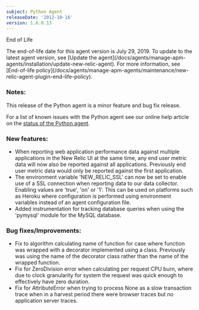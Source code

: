 ```yaml
---
subject: Python Agent
releaseDate: '2012-10-16'
version: 1.6.0.13
---
```


End of Life

<Callout variant="important">
  The end-of-life date for this agent version is July 29, 2019. To update to the latest agent version, see [Update the agent](/docs/agents/manage-apm-agents/installation/update-new-relic-agent). For more information, see [End-of-life policy](/docs/agents/manage-apm-agents/maintenance/new-relic-agent-plugin-end-life-policy).
</Callout>

### Notes:

This release of the Python agent is a minor feature and bug fix release.

For a list of known issues with the Python agent see our online help article on the [status of the Python agent](https://newrelic.com/docs/python/status-of-python-agent).

### New features:

* When reporting web application performance data against multiple applications in the New Relic UI at the same time, any end user metric data will now also be reported against all applications. Previously end user metric data would only be reported against the first application.
* The environment variable 'NEW_RELIC_SSL' can now be set to enable use of a SSL connection when reporting data to our data collector. Enabling values are 'true', 'on' or '1'. This can be used on platforms such as Heroku where configuration is performed using environment variables instead of an agent configuration file.
* Added instrumentation for tracking database queries when using the 'pymysql' module for the MySQL database.

### Bug fixes/Improvements:

* Fix to algorithm calculating name of function for case where function was wrapped with a decorator implemented using a class. Previously was using the name of the decorator class rather than the name of the wrapped function.
* Fix for ZeroDivision error when calculating per request CPU burn, where due to clock granularity for system the request was quick enough to effectively have zero duration.
* Fix for AttributeError when trying to process None as a slow transaction trace when in a harvest period there were browser traces but no application server traces.
